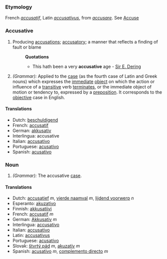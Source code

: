 ===Etymology===
French ''[[accusatif]]'', Latin ''[[accusativus]]'', from ''[[accusare]]''. See [[Accuse]]
===Accusative===
#Producing [[accusations]]; [[accusatory]]; a manner that reflects a finding of fault or blame
#:'''Quotations'''
#:*This hath been a very '''accusative''' age - [[Sir E. Dering]]
#''(Grammar):'' Applied to the [[case]] (as the fourth case of Latin and Greek nouns) which expresses the [[immediate]] [[object]] on which the action or influence of a [[transitive]] verb [[terminates]], or the immediate object of motion or tendency to, expressed by a [[preposition]]. It corresponds to the [[objective]] case in English.
====Translations====
*Dutch: [[beschuldigend]]
*French: [[accusatif]]
*German: [[akkusativ]]
*Interlingua: accusative
*Italian: [[accusativo]]
*Portuguese: [[acusativo]]
*Spanish: [[acusativo]]

===Noun===
#''(Grammar):'' The accusative [[case]].
====Translations====
*Dutch: [[accusatief]] ''m'', [[vierde naamval]] ''m'', [[lijdend voorwerp]] ''n''
*Esperanto: [[akuzativo]]
*Finnish: [[akkusatiivi]]
*French: [[accusatif]] ''m''
*German: [[Akkusativ]] ''m''
*Interlingua: [[accusativo]]
*Italian: [[accusativo]]
*Latin: [[accusativus]]
*Portuguese: [[acusativo]]
*Slovak: [[štvrtý pád]] ''m'', [[akuzatív]] ''m''
*Spanish: [[acusativo]] ''m'', [[complemento directo]] ''m''